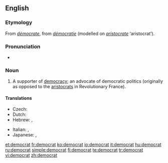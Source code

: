 {{wikipedia|dab=democrat}}
{{also|Democrat}}
==English==

===Etymology===
From {{etyl|fr}} ''[[démocrate]]'', from ''[[démocratie]]'' (modelled on ''[[aristocrate]]'' ‘aristocrat’).

===Pronunciation===
* {{IPA|/ˈdɛməkræt/}}

===Noun===
{{en-noun}}

# A supporter of [[democracy]]; an advocate of democratic politics (originally as opposed to the [[aristocrats]] in Revolutionary France).

====Translations====
{{trans-top|supporter of democracy}}
* Czech: {{t-|cs|demokrat|m}}
* Dutch: {{t|nl|democraat|m}}
* Hebrew: {{t|he|דמוקרט|m|tr=demoqrat'}}, {{t|he|דמוקרטית|f|tr=demoqrat'it}}
{{trans-mid}}
* Italian: {{t+|it|democratico|m}}, {{t+|it|democratica|f}}
* Japanese: {{t|ja|民主党支持者|tr=minshutōshijisha}} {{qualifier|for the party supporter}}, {{t|ja|民主主義者|tr=minshushugisha}} {{qualifier|for the idea supporter}}
{{trans-bottom}}

[[et:democrat]]
[[fr:democrat]]
[[ko:democrat]]
[[io:democrat]]
[[it:democrat]]
[[hu:democrat]]
[[ru:democrat]]
[[simple:democrat]]
[[fi:democrat]]
[[te:democrat]]
[[tr:democrat]]
[[vi:democrat]]
[[zh:democrat]]
